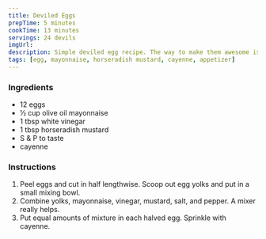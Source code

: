 ```yaml
---
title: Deviled Eggs
prepTime: 5 minutes
cookTime: 13 minutes
servings: 24 devils
imgUrl:
description: Simple deviled egg recipe. The way to make them awesome is to add stuff to the filling.
tags: [egg, mayonnaise, horseradish mustard, cayenne, appetizer]
---
```


### Ingredients

- 12 eggs
- 1⁄2 cup olive oil mayonnaise
- 1 tbsp white vinegar
- 1 tbsp horseradish mustard
- S & P to taste
- cayenne

### Instructions

1. Peel eggs and cut in half lengthwise. Scoop out egg yolks and put in a small mixing bowl.
2. Combine yolks, mayonnaise, vinegar, mustard, salt, and pepper. A mixer really helps.
3. Put equal amounts of mixture in each halved egg. Sprinkle with cayenne.
